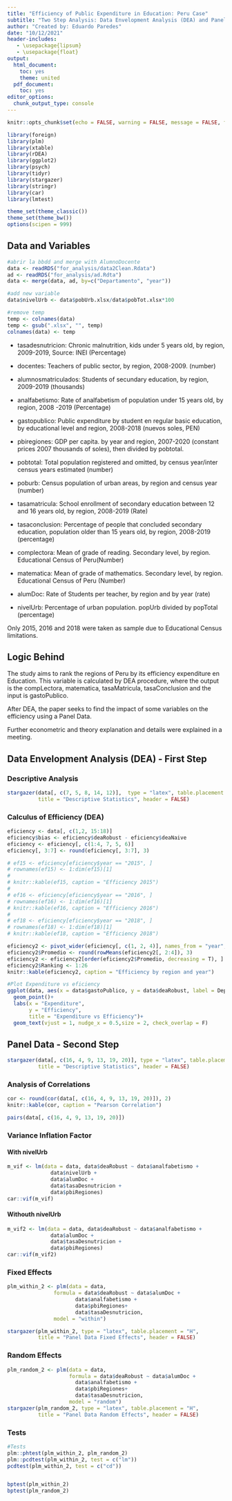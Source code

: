 ```yaml
---
title: "Efficiency of Public Expenditure in Education: Peru Case"
subtitle: "Two Step Analysis: Data Envelopment Analysis (DEA) and Panel Data" 
author: "Created by: Eduardo Paredes"
date: "10/12/2021"
header-includes:
   - \usepackage{lipsum}
   - \usepackage{float}
output:
  html_document:
    toc: yes
    theme: united
  pdf_document:
    toc: yes
editor_options:
  chunk_output_type: console
---
```


```r
knitr::opts_chunk$set(echo = FALSE, warning = FALSE, message = FALSE, fig.align = "center",cache = T)
```

```r

library(foreign)
library(plm)
library(xtable)
library(rDEA)
library(ggplot2)
library(psych)
library(tidyr)
library(stargazer)
library(stringr)
library(car)
library(lmtest)

theme_set(theme_classic())
theme_set(theme_bw())
options(scipen = 999)

```

## Data and Variables

```r

#abrir la bbdd and merge with AlumnoDocente
data <- readRDS("for_analysis/data2Clean.Rdata")
ad <- readRDS("for_analysis/ad.Rdta")
data <- merge(data, ad, by=c("Departamento", "year"))

#add new variable
data$nivelUrb <- data$pobUrb.xlsx/data$pobTot.xlsx*100

#remove temp
temp <- colnames(data)
temp <- gsub(".xlsx", "", temp)
colnames(data) <- temp

```

- tasadesnutricion: Chronic malnutrition, kids under 5 years old, by region, 2009-2019, Source: INEI (Percentage)

- docentes: Teachers of public sector, by region, 2008-2009. (number)

- alumnosmatriculados: Students of secundary education, by region, 2009-2019 (thousands)

- analfabetismo: Rate of analfabetism of population under 15 years old, by region, 2008 -2019 (Percentage)

- gastopublico: Public expenditure by student en regular basic education, by educational level and region, 2008-2018 (nuevos soles, PEN)

- pbiregiones: GDP per capita. by year and region, 2007-2020 (constant prices 2007 thousands of soles), then divided by pobtotal.

- pobtotal: Total population registered and omitted, by census year/inter census years estimated (number)

- poburb: Census population of urban areas, by region and census year (number) 

- tasamatricula: School enrollment of secondary education between 12 and 16 years old, by region, 2008-2019 (Rate)

- tasaconclusion: Percentage of people that concluded secondary education, population older than 15 years old, by region, 2008-2019 (percentage)

- complectora: Mean of grade of reading. Secondary level, by region. Educational Census of Peru(Number)

- matematica: Mean of grade of mathematics. Secondary level, by region. Educational Census of Peru (Number) 

- alumDoc: Rate of Students per teacher, by region and by year (rate)

- nivelUrb: Percentage of urban population. popUrb divided by popTotal (percentage)

Only 2015, 2016 and 2018 were taken as sample due to Educational Census limitations. 

## Logic Behind

The study aims to rank the regions of Peru by its efficiency expenditure en Education. This variable is calculated by DEA procedure, where the output is the compLectora, matematica, tasaMatricula, tasaConclusion and the input is gastoPublico. 

After DEA, the paper seeks to find the impact of some variables on the efficiency using a Panel Data.

Further econometric and theory explanation and details were explained in a meeting.


## Data Envelopment Analysis (DEA) - First Step

### Descriptive Analysis

```r

stargazer(data[, c(7, 5, 8, 14, 12)],  type = "latex", table.placement = "H", 
          title = "Descriptive Statistics", header = FALSE)

```

### Calculus of Efficiency (DEA)

```r
eficiency <- data[, c(1,2, 15:18)]
eficiency$bias <- eficiency$deaRobust - eficiency$deaNaive
eficiency <- eficiency[, c(1:4, 7, 5, 6)]
eficiency[, 3:7] <- round(eficiency[, 3:7], 3)

# ef15 <- eficiency[eficiency$year == "2015", ]
# rownames(ef15) <- 1:dim(ef15)[1]
# 
# knitr::kable(ef15, caption = "Efficiency 2015")
# 
# ef16 <- eficiency[eficiency$year == "2016", ]
# rownames(ef16) <- 1:dim(ef16)[1]
# knitr::kable(ef16, caption = "Efficiency 2016")
# 
# ef18 <- eficiency[eficiency$year == "2018", ]
# rownames(ef18) <- 1:dim(ef18)[1]
# knitr::kable(ef18, caption = "Efficiency 2018")

eficiency2 <- pivot_wider(eficiency[, c(1, 2, 4)], names_from = "year", values_from = "deaRobust") 
eficiency2$Promedio <- round(rowMeans(eficiency2[, 2:4]), 3)
eficiency2 <- eficiency2[order(eficiency2$Promedio, decreasing = T), ]
eficiency2$Ranking <- 1:26
knitr::kable(eficiency2, caption = "Efficiency by region and year")

#Plot Expenditure vs eficiency
ggplot(data, aes(x = data$gastoPublico, y = data$deaRobust, label = Departamento))+
  geom_point()+
  labs(x = "Expenditure",
       y = "Efficiency",
       title = "Expenditure vs Efficiency")+
  geom_text(vjust = 1, nudge_x = 0.5,size = 2, check_overlap = F)


```


## Panel Data - Second Step

```r
stargazer(data[, c(16, 4, 9, 13, 19, 20)], type = "latex", table.placement = "H", 
          title = "Descriptive Statistics", header = FALSE)

```

### Analysis of Correlations

```r
cor <- round(cor(data[, c(16, 4, 9, 13, 19, 20)]), 2)
knitr::kable(cor, caption = "Pearson Correlation")

pairs(data[, c(16, 4, 9, 13, 19, 20)])
```

### Variance Inflation Factor

#### With nivelUrb

```r
m_vif <- lm(data = data, data$deaRobust ~ data$analfabetismo +
              data$nivelUrb +
              data$alumDoc +
              data$tasaDesnutricion +
              data$pbiRegiones)
car::vif(m_vif)
```

#### Withouth nivelUrb

```r
m_vif2 <- lm(data = data, data$deaRobust ~ data$analfabetismo +
              data$alumDoc +
              data$tasaDesnutricion +
              data$pbiRegiones)
car::vif(m_vif2)


```

### Fixed Effects

```r
plm_within_2 <- plm(data = data,
               formula = data$deaRobust ~ data$alumDoc +
                      data$analfabetismo +
                      data$pbiRegiones+
                      data$tasaDesnutricion,
               model = "within")

stargazer(plm_within_2, type = "latex", table.placement = "H", 
          title = "Panel Data Fixed Effects", header = FALSE)


```

### Random Effects

```r
plm_random_2 <- plm(data = data,
                    formula = data$deaRobust ~ data$alumDoc +
                      data$analfabetismo +
                      data$pbiRegiones+
                      data$tasaDesnutricion,
                    model = "random")
stargazer(plm_random_2, type = "latex", table.placement = "H", 
          title = "Panel Data Random Effects", header = FALSE)
```

### Tests

```r
#Tests
plm::phtest(plm_within_2, plm_random_2)
plm::pcdtest(plm_within_2, test = c("lm"))
pcdtest(plm_within_2, test = c("cd"))


bptest(plm_within_2)
bptest(plm_random_2)

```

